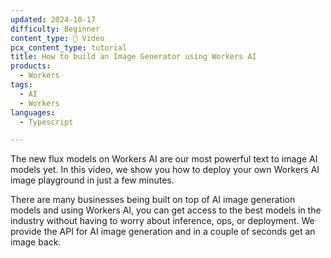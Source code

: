 ```yaml
---
updated: 2024-10-17
difficulty: Beginner
content_type: 🎥 Video
pcx_content_type: tutorial
title: How to build an Image Generator using Workers AI
products:
  - Workers
tags:
  - AI
  - Workers
languages:
  - Typescript

---
```



The new flux models on Workers AI are our most powerful text to image AI models yet. In this video, we show you how to deploy your own Workers AI image playground in just a few minutes.

There are many businesses being built on top of AI image generation models and using Workers AI, you can get access to the best models in the industry without having to worry about inference, ops, or deployment. We provide the API for AI image generation and in a couple of seconds get an image back.

<Stream videoId="aeafae151e84a81be19c52c2348e9bab" videoTitle="How to build an AI Image Generator using Cloudflare Workers AI" thumbnailTimeOrURL="1.95s" />
